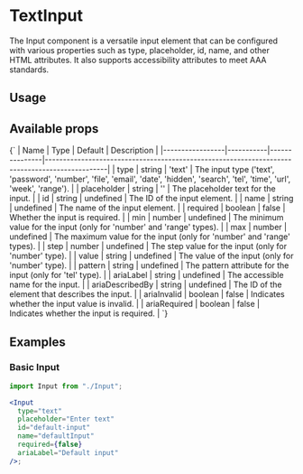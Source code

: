 
<Meta of={InputStories} />

# TextInput

The Input component is a versatile input element that can be configured with various properties such as type, placeholder, id, name, and other HTML attributes. It also supports accessibility attributes to meet AAA standards.

## Usage

<Canvas>
  <Story name="Default">
    <InputStories.Default />
  </Story>
</Canvas>

## Available props

<Markdown>
  {`
| Name            | Type      | Default       | Description                                                                                   |
|-----------------|-----------|---------------|-----------------------------------------------------------------------------------------------|
| type          | string  | 'text'      | The input type ('text', 'password', 'number', 'file', 'email', 'date', 'hidden', 'search', 'tel', 'time', 'url', 'week', 'range'). |
| placeholder   | string  | ''          | The placeholder text for the input.                                                           |
| id            | string  | undefined   | The ID of the input element.                                                                  |
| name          | string  | undefined   | The name of the input element.                                                                |
| required      | boolean | false       | Whether the input is required.                                                                |
| min           | number  | undefined   | The minimum value for the input (only for 'number' and 'range' types).                    |
| max           | number  | undefined   | The maximum value for the input (only for 'number' and 'range' types).                    |
| step          | number  | undefined   | The step value for the input (only for 'number' type).                                      |
| value         | string  | undefined   | The value of the input (only for 'number' type).                                            |
| pattern       | string  | undefined   | The pattern attribute for the input (only for 'tel' type).                                  |
| ariaLabel     | string  | undefined   | The accessible name for the input.                                                            |
| ariaDescribedBy | string  | undefined | The ID of the element that describes the input.                                               |
| ariaInvalid   | boolean | false       | Indicates whether the input value is invalid.                                                 |
| ariaRequired  | boolean | false       | Indicates whether the input is required.                                                      |
`}
</Markdown>

## Examples

### Basic Input

```jsx
import Input from "./Input";

<Input
  type="text"
  placeholder="Enter text"
  id="default-input"
  name="defaultInput"
  required={false}
  ariaLabel="Default input"
/>;
```
